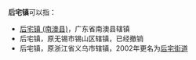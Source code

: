 '''后宅镇'''可以指：

*[[后宅镇_(南澳县)|后宅镇 (南澳县)]]，广东省南澳县辖镇
*后宅镇，原无锡市锡山区辖镇，已经撤销
*后宅镇，原浙江省义乌市辖镇，2002年更名为[[后宅街道|后宅街道]]

{{Disambig|Cat=三字中国镇名消歧义}}